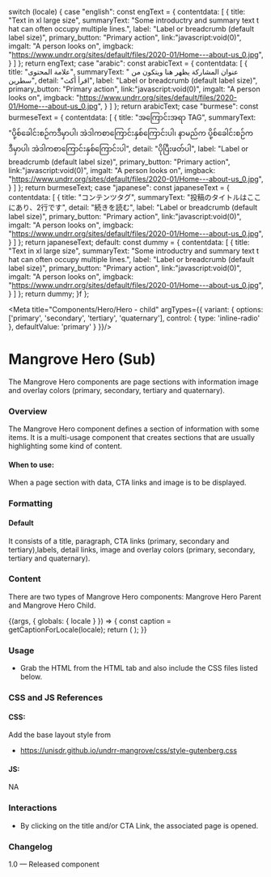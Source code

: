 
  switch (locale) {
    case "english":
      const engText = {
        contentdata: [
          {
            title: "Text in xl large size",
            summaryText: "Some introductry and summary text t hat can often occupy multiple lines.",
            label: "Label or breadcrumb (default label size)",
            primary_button: "Primary action",
            link:"javascript:void(0)",
            imgalt: "A person looks on",
            imgback: "https://www.undrr.org/sites/default/files/2020-01/Home---about-us_0.jpg",
          }
        ]
      };
      return engText;
    case "arabic":
      const arabicText = {
        contentdata: [
          {
            title: "علامة المحتوى",
            summaryText: " عنوان المشاركة يظهر هنا ويتكون من سطرين",
            detail: "اقرأ أكث",
            label: "Label or breadcrumb (default label size)",
            primary_button: "Primary action",
            link:"javascript:void(0)",
            imgalt: "A person looks on",
            imgback: "https://www.undrr.org/sites/default/files/2020-01/Home---about-us_0.jpg",
          }
        ]
      };
      return arabicText;
    case "burmese":
      const burmeseText = {
        contentdata: [
          {
            title: "အကြောင်းအရာ TAG",
            summaryText: "ပို့စ်ခေါင်းစဉ်ကဒီမှာပါ၊ အဲဒါကစာကြောင်းနှစ်ကြောင်းပါ၊ နာမည်က ပို့စ်ခေါင်းစဉ်ကဒီမှာပါ၊ အဲဒါကစာကြောင်းနှစ်ကြောင်းပါ",
            detail: "ပိုပြီးဖတ်ပါ",
            label: "Label or breadcrumb (default label size)",
            primary_button: "Primary action",
            link:"javascript:void(0)",
            imgalt: "A person looks on",
            imgback: "https://www.undrr.org/sites/default/files/2020-01/Home---about-us_0.jpg",
          }
        ]
      };
      return burmeseText;
    case "japanese":
      const japaneseText = {
        contentdata: [
          {
            title: "コンテンツタグ",
            summaryText: "投稿のタイトルはここにあり、2行です",
            detail: "続きを読む",
            label: "Label or breadcrumb (default label size)",
            primary_button: "Primary action",
            link:"javascript:void(0)",
            imgalt: "A person looks on",
            imgback: "https://www.undrr.org/sites/default/files/2020-01/Home---about-us_0.jpg",
          }
        ]
      };
      return japaneseText;
    default:
      const dummy = {
        contentdata: [
          {
            title: "Text in xl large size",
            summaryText: "Some introductry and summary text t hat can often occupy multiple lines.",
            label: "Label or breadcrumb (default label size)",
            primary_button: "Primary action",
            link:"javascript:void(0)",
            imgalt: "A person looks on",
            imgback: "https://www.undrr.org/sites/default/files/2020-01/Home---about-us_0.jpg",
          }
        ]
      };
      return dummy;
  }f
};

<Meta title="Components/Hero/Hero - child" argTypes={{
  variant: {
    options: ['primary', 'secondary', 'tertiary', 'quaternary'],
    control: { type: 'inline-radio' },
    defaultValue: 'primary'
  }
}}/>

# Mangrove Hero (Sub)

The Mangrove Hero components are page sections with information image and overlay colors (primary, secondary, tertiary and quaternary).

### Overview
The Mangrove Hero component defines a section of information with some items. It is a multi-usage component that creates sections that are usually highlighting some kind of content.

#### When to use:

When a page section with data, CTA links and image is to be displayed.

### Formatting

#### Default
It consists of a title, paragraph, CTA links (primary, secondary and tertiary),labels, detail links, image and overlay colors (primary, secondary, tertiary and quaternary).

### Content
There are two types of Mangrove Hero components: Mangrove Hero Parent and Mangrove Hero Child.


<Canvas>
<Story name="Hero - child">
  {(args, { globals: { locale } }) => {
    const caption = getCaptionForLocale(locale);
    return (
      <ChildHero
        data={caption.contentdata} {...args}
      ></ChildHero>
    );
  }}
</Story>
</Canvas>

### Usage
- Grab the HTML from the HTML tab and also include the CSS files listed below.

### CSS and JS References

#### CSS:
Add the base layout style from

- https://unisdr.github.io/undrr-mangrove/css/style-gutenberg.css


#### JS:
NA

### Interactions

- By clicking on the title and/or CTA Link, the associated page is opened.

### Changelog
1.0 — Released component
